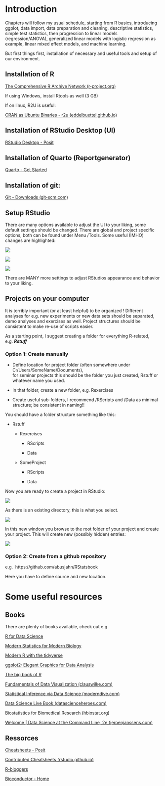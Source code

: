 # Introduction

Chapters will follow my usual schedule, starting from R basics, introducing ggplot, data import, data preparation and cleaning, descriptive statistics, simple test statistics, then progression to linear models (regression/ANOVA), generalized linear models with logistic regression as example, linear mixed effect models, and machine learning.

But first things first, installation of necessary and useful tools and setup of our environment.

## Installation of R

[The Comprehensive R Archive Network (r-project.org)](https://cran.r-project.org/)

If using Windows, install Rtools as well (3 GB)

If on linux, R2U is useful:

[CRAN as Ubuntu Binaries - r2u (eddelbuettel.github.io)](https://eddelbuettel.github.io/r2u/)

## Installation of RStudio Desktop (UI)

[RStudio Desktop - Posit](https://posit.co/download/rstudio-desktop/)

## Installation of Quarto (Reportgenerator)

[Quarto - Get Started](https://quarto.org/docs/get-started/)

## Installation of git:

[Git - Downloads (git-scm.com)](https://git-scm.com/downloads)

## Setup RStudio

There are many options available to adjust the UI to your liking, some default settings should be changed. There are global and project specific options, both can be found under Menu /Tools. Some useful (IMHO) changes are highlighted:

![](/Graphs/options1.png)

![](/Graphs/options2.png)

![](/Graphs/options3.png)

There are MANY more settings to adjust RStudios appearance and behavior to your liking.

## Projects on your computer

It is terribly important (or at least helpful) to be organized ! Different analyses for e.g. new experiments or new data sets should be separated, demo analyses and exercises as well. Project structures should be consistent to make re-use of scripts easier.

As a starting point, I suggest creating a folder for everything R-related, e.g. ***Rstuff***

### Option 1: Create manually

-   Define location for project folder (often somewhere under C:/Users/SomeName/Documents),\
    for seminar projects this should be the folder you just created, Rstuff or whatever name you used.

-   In that folder, create a new folder, e.g. Rexercises

-   Create useful sub-folders, I recommend /RScripts and /Data as minimal structure; be consistent in naming!!

You should have a folder structure something like this:

-   Rstuff

    -   Rexercises

        -   RScripts

        -   Data

    -   SomeProject

        -   RScripts

        -   Data

Now you are ready to create a project in RStudio:

![](/Graphs/project1.png)

As there is an existing directory, this is what you select.

![](/Graphs/project2.png)

In this new window you browse to the root folder of your project and create your project. This will create new (possibly hidden) entries:

![](/Graphs/projectfolder.png)

### Option 2: Create from a github repository

e.g.  https://github.com/abusjahn/RStatsbook

Here you have to define source and new location.

# Some useful resources

## Books

There are plenty of books available, check out e.g.

[R for Data Science](https://r4ds.hadley.nz/ "R for Data Science"){target="_blank"}

[Modern Statistics for Modern Biology](https://www.huber.embl.de/msmb/){target="_blank"}

[Modern R with the tidyverse](http://modern-rstats.eu/){target="_blank"}

[ggplot2: Elegant Graphics for Data Analysis](https://ggplot2-book.org/){target="_blank"}

[The big book of R](https://www.bigbookofr.com/){target="_blank"}

[Fundamentals of Data Visualization (clauswilke.com)](https://clauswilke.com/dataviz/index.html)

[Statistical Inference via Data Science (moderndive.com)](https://moderndive.com/)

[Data Science Live Book (datascienceheroes.com)](https://livebook.datascienceheroes.com/)

[Biostatistics for Biomedical Research (hbiostat.org)](https://hbiostat.org/bbr/)

[Welcome \| Data Science at the Command Line, 2e (jeroenjanssens.com)](https://jeroenjanssens.com/dsatcl/)

## Ressorces

[Cheatsheets - Posit](https://posit.co/resources/cheatsheets/)

[Contributed Cheatsheets (rstudio.github.io)](https://rstudio.github.io/cheatsheets/contributed-cheatsheets.html?_gl=1*gbrdhb*_ga*MTQ0Nzc3NTc1NS4xNjg0MDU2NDIz*_ga_2C0WZ1JHG0*MTY5NzYzMDM0MS4yNi4wLjE2OTc2MzAzNDEuMC4wLjA.)

[R-bloggers](https://www.r-bloggers.com/)

[Bioconductor - Home](https://www.bioconductor.org/)
